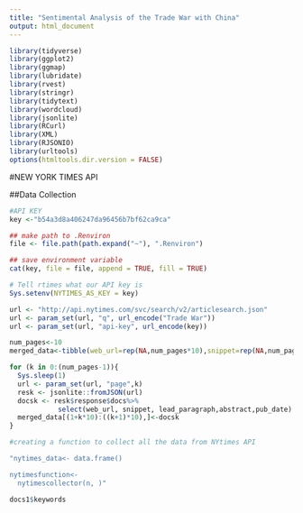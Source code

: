 ```yaml
---
title: "Sentimental Analysis of the Trade War with China"
output: html_document
---
```


```r
library(tidyverse)
library(ggplot2)
library(ggmap)
library(lubridate)
library(rvest)
library(stringr)
library(tidytext)
library(wordcloud)
library(jsonlite)
library(RCurl)
library(XML)
library(RJSONIO)
library(urltools)
options(htmltools.dir.version = FALSE)
```



#NEW YORK TIMES API

##Data Collection
```r

#API KEY
key <-"b54a3d8a406247da96456b7bf62ca9ca"

## make path to .Renviron
file <- file.path(path.expand("~"), ".Renviron")

## save environment variable
cat(key, file = file, append = TRUE, fill = TRUE)
```

```r
# Tell rtimes what our API key is
Sys.setenv(NYTIMES_AS_KEY = key)
```


```r
url <- "http://api.nytimes.com/svc/search/v2/articlesearch.json"
url <- param_set(url, "q", url_encode("Trade War"))
url <- param_set(url, "api-key", url_encode(key))

num_pages<-10
merged_data<-tibble(web_url=rep(NA,num_pages*10),snippet=rep(NA,num_pages*10),lead_paragraph=rep(NA,num_pages*10),abstract=rep(NA,num_pages*10),pub_date=rep(NA,num_pages*10))

for (k in 0:(num_pages-1)){
  Sys.sleep(1)
  url <- param_set(url, "page",k)
  resk <- jsonlite::fromJSON(url)
  docsk <- resk$response$docs%>%
            select(web_url, snippet, lead_paragraph,abstract,pub_date)
  merged_data[(1+k*10):((k+1)*10),]<-docsk  
}

```



```r
#creating a function to collect all the data from NYtimes API

"nytimes_data<- data.frame()

nytimesfunction<-
  nytimescollector(n, )"
```


```r
docs1$keywords
```


  




